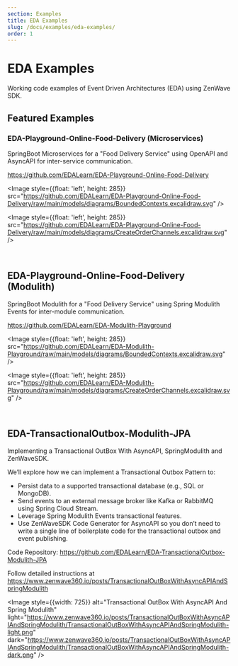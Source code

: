 ```yaml
---
section: Examples
title: EDA Examples
slug: /docs/examples/eda-examples/
order: 1
---
```


# EDA Examples

Working code examples of Event Driven Architectures (EDA) using ZenWave SDK.

## Featured Examples

### EDA-Playground-Online-Food-Delivery (Microservices)

SpringBoot Microservices for a "Food Delivery Service" using OpenAPI and AsyncAPI for inter-service communication.

https://github.com/EDALearn/EDA-Playground-Online-Food-Delivery

<Image style={{float: 'left', height: 285}} src="https://github.com/EDALearn/EDA-Playground-Online-Food-Delivery/raw/main/models/diagrams/BoundedContexts.excalidraw.svg" />

<Image style={{float: 'left', height: 285}} src="https://github.com/EDALearn/EDA-Playground-Online-Food-Delivery/raw/main/models/diagrams/CreateOrderChannels.excalidraw.svg" />


<p style={{clear: 'both'}}>&nbsp;</p>

## EDA-Playground-Online-Food-Delivery (Modulith)

SpringBoot Modulith for a "Food Delivery Service" using Spring Modulith Events for inter-module communication.

https://github.com/EDALearn/EDA-Modulith-Playground

<Image style={{float: 'left', height: 285}} src="https://github.com/EDALearn/EDA-Modulith-Playground/raw/main/models/diagrams/BoundedContexts.excalidraw.svg" />

<Image style={{float: 'left', height: 285}} src="https://github.com/EDALearn/EDA-Modulith-Playground/raw/main/models/diagrams/CreateOrderChannels.excalidraw.svg" />


<p style={{clear: 'both'}}>&nbsp;</p>

## EDA-TransactionalOutbox-Modulith-JPA

Implementing a Transactional OutBox With AsyncAPI, SpringModulith and ZenWaveSDK.

We’ll explore how we can implement a Transactional Outbox Pattern to:

- Persist data to a supported transactional database (e.g., SQL or MongoDB).
- Send events to an external message broker like Kafka or RabbitMQ using Spring Cloud Stream.
- Leverage Spring Modulith Events transactional features.
- Use ZenWaveSDK Code Generator for AsyncAPI so you don’t need to write a single line of boilerplate code for the transactional outbox and event publishing.


Code Repository: https://github.com/EDALearn/EDA-TransactionalOutbox-Modulith-JPA

Follow detailed instructions at https://www.zenwave360.io/posts/TransactionalOutBoxWithAsyncAPIAndSpringModulith

<Image style={{width: 725}} alt="Transactional OutBox With AsyncAPI And Spring Modulith"
       light="https://www.zenwave360.io/posts/TransactionalOutBoxWithAsyncAPIAndSpringModulith/TransactionalOutBoxWithAsyncAPIAndSpringModulith-light.png"
       dark="https://www.zenwave360.io/posts/TransactionalOutBoxWithAsyncAPIAndSpringModulith/TransactionalOutBoxWithAsyncAPIAndSpringModulith-dark.png"
/>

